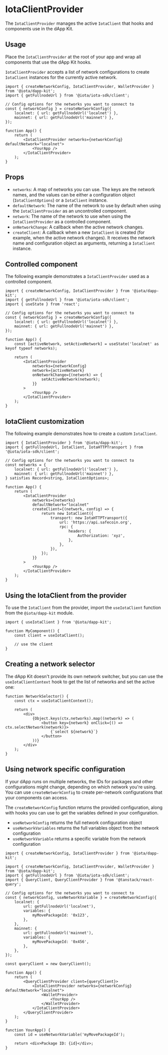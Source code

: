 # IotaClientProvider

The `IotaClientProvider` manages the active `IotaClient` that hooks and components use in the dApp
Kit.

## Usage

Place the `IotaClientProvider` at the root of your app and wrap all components that use the dApp Kit
hooks.

`IotaClientProvider` accepts a list of network configurations to create `IotaClient` instances for the
currently active network.

```tsx
import { createNetworkConfig, IotaClientProvider, WalletProvider } from '@iota/dapp-kit';
import { getFullnodeUrl } from '@iota/iota-sdk/client';

// Config options for the networks you want to connect to
const { networkConfig } = createNetworkConfig({
    localnet: { url: getFullnodeUrl('localnet') },
    mainnet: { url: getFullnodeUrl('mainnet') },
});

function App() {
    return (
        <IotaClientProvider networks={networkConfig} defaultNetwork="localnet">
            <YourApp />
        </IotaClientProvider>
    );
}
```

## Props

-   `networks`: A map of networks you can use. The keys are the network names, and the values can be
    either a configuration object (`IotaClientOptions`) or a `IotaClient` instance.
-   `defaultNetwork`: The name of the network to use by default when using the `IotaClientProvider`
    as an uncontrolled component.
-   `network`: The name of the network to use when using the `IotaClientProvider` as a controlled
    component.
-   `onNetworkChange`: A callback when the active network changes.
-   `createClient`: A callback when a new `IotaClient` is created (for example, when the active
    network changes). It receives the network name and configuration object as arguments, returning
    a `IotaClient` instance.

## Controlled component

The following example demonstrates a `IotaClientProvider` used as a controlled component.

```tsx
import { createNetworkConfig, IotaClientProvider } from '@iota/dapp-kit';
import { getFullnodeUrl } from '@iota/iota-sdk/client';
import { useState } from 'react';

// Config options for the networks you want to connect to
const { networkConfig } = createNetworkConfig({
    localnet: { url: getFullnodeUrl('localnet') },
    mainnet: { url: getFullnodeUrl('mainnet') },
});

function App() {
    const [activeNetwork, setActiveNetwork] = useState('localnet' as keyof typeof networks);

    return (
        <IotaClientProvider
            networks={networkConfig}
            network={activeNetwork}
            onNetworkChange={(network) => {
                setActiveNetwork(network);
            }}
        >
            <YourApp />
        </IotaClientProvider>
    );
}
```

## IotaClient customization

The following example demonstrates how to create a custom `IotaClient`.

```tsx
import { IotaClientProvider } from '@iota/dapp-kit';
import { getFullnodeUrl, IotaClient, IotaHTTPTransport } from '@iota/iota-sdk/client';

// Config options for the networks you want to connect to
const networks = {
    localnet: { url: getFullnodeUrl('localnet') },
    mainnet: { url: getFullnodeUrl('mainnet') },
} satisfies Record<string, IotaClientOptions>;

function App() {
    return (
        <IotaClientProvider
            networks={networks}
            defaultNetwork="localnet"
            createClient={(network, config) => {
                return new IotaClient({
                    transport: new IotaHTTPTransport({
                        url: 'https://api.safecoin.org',
                        rpc: {
                            headers: {
                                Authorization: 'xyz',
                            },
                        },
                    }),
                });
            }}
        >
            <YourApp />
        </IotaClientProvider>
    );
}
```

## Using the IotaClient from the provider

To use the `IotaClient` from the provider, import the `useIotaClient` function from the
`@iota/dapp-kit` module.

```tsx
import { useIotaClient } from '@iota/dapp-kit';

function MyComponent() {
    const client = useIotaClient();

    // use the client
}
```

## Creating a network selector

The dApp Kit doesn't provide its own network switcher, but you can use the `useIotaClientContext`
hook to get the list of networks and set the active one:

```tsx
function NetworkSelector() {
    const ctx = useIotaClientContext();

    return (
        <div>
            {Object.keys(ctx.networks).map((network) => (
                <button key={network} onClick={() => ctx.selectNetwork(network)}>
                    {`select ${network}`}
                </button>
            ))}
        </div>
    );
}
```

## Using network specific configuration

If your dApp runs on multiple networks, the IDs for packages and other configurations might change,
depending on which network you're using. You can use `createNetworkConfig` to create per-network
configurations that your components can access.

The `createNetworkConfig` function returns the provided configuration, along with hooks you can use
to get the variables defined in your configuration.

-   `useNetworkConfig` returns the full network configuration object
-   `useNetworkVariables` returns the full variables object from the network configuration
-   `useNetworkVariable` returns a specific variable from the network configuration

```tsx
import { createNetworkConfig, IotaClientProvider } from '@iota/dapp-kit';

import { createNetworkConfig, IotaClientProvider, WalletProvider } from '@iota/dapp-kit';
import { getFullnodeUrl } from '@iota/iota-sdk/client';
import { QueryClient, QueryClientProvider } from '@tanstack/react-query';

// Config options for the networks you want to connect to
const { networkConfig, useNetworkVariable } = createNetworkConfig({
    localnet: {
        url: getFullnodeUrl('localnet'),
        variables: {
            myMovePackageId: '0x123',
        },
    },
    mainnet: {
        url: getFullnodeUrl('mainnet'),
        variables: {
            myMovePackageId: '0x456',
        },
    },
});

const queryClient = new QueryClient();

function App() {
    return (
        <QueryClientProvider client={queryClient}>
            <IotaClientProvider networks={networkConfig} defaultNetwork="localnet">
                <WalletProvider>
                    <YourApp />
                </WalletProvider>
            </IotaClientProvider>
        </QueryClientProvider>
    );
}

function YourApp() {
    const id = useNetworkVariable('myMovePackageId');

    return <div>Package ID: {id}</div>;
}
```
